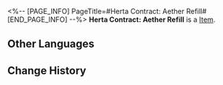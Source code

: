 <%-- [PAGE_INFO]
PageTitle=#Herta Contract: Aether Refill#
[END_PAGE_INFO] --%>
{{Item Infobox
|id          = 310005
|image       = Item Herta Contract- Aether Refill.png
|type        = 
|invCategory = Valuables
|rarity      = 4
|effect      = A mutual aid contract between Herta and the Express. She will help the Express whenever she can, in exchange for treasures found during trailblazing.
|description = 
}}
'''Herta Contract: Aether Refill''' is a [[Item]].

==Other Languages==
{{Other Languages
|en   = Herta Contract: Aether Refill
|zhs  = 黑塔 • 以太补充协议
|zht  = 黑塔•乙太補充協議
|ja   = ヘルタ・エーテル補充協定
|ko   = 헤르타 • 에테르 보충 협의
|es   = Herta - Contrato de abastecimiento de éter
|fr   = Contrat de réapprovisionnement en éther de Herta
|ru   = «Герта»: Контракт на восполнение эфира
|th   = Herta - พันธสัญญาการเติม Aether
|vi   = Herta - Thỏa Thuận Bổ Sung Aether
|de   = Hertas Vertrag &ndash; Ätherauffüllung
|id   = Herta Contract: Aether Refill
|pt   = Contrato de Herta: Refil de Éter
}}

==Change History==
{{Change History|1.1}}